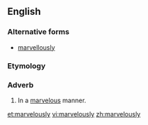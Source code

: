 ==English==

===Alternative forms===
* [[marvellously]]

===Etymology===
{{suffix|marvelous|ly}}

===Adverb===
{{en-adv}}

# In a [[marvelous]] manner.

[[et:marvelously]]
[[vi:marvelously]]
[[zh:marvelously]]